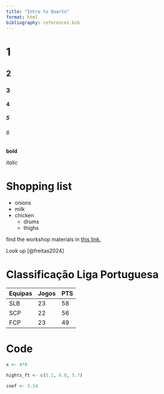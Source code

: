 ```yaml
---
title: "Intro to Quarto"
format: html
bibliography: references.bib
---
```


# 1

## 2

### 3

#### 4

##### 5

###### 6

**bold**

*italic*

# Shopping list

-   onions
-   milk
-   chicken
    -   drums
    -   thighs

find the workshop materials in [this link.](https://included-crab.nceas.ucsb.edu/s/d2d963a2080f6c29bf560/)

Look up [@freitas2024]

# Classificação Liga Portuguesa

| Equipas | Jogos | PTS |
|------|------|------|
| SLB | 23 | 58 |
| SCP | 22 | 56 |
| FCP | 23 | 49 |

# Code

```r
x <- 4*8

hights_ft <- c(5.2, 6.0, 5.7)

coef <- 3.14

```

